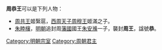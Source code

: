 '''周恭王'''可以是下列人物：
* [[周共王|周共王]]姬繄扈，[[西周|西周]][[天子|天子]][[周穆王|周穆王]]姬滿之子。
* [[朱睦㰂|朱睦㰂]]，[[明朝|明朝]]追封周[[藩國|藩國]]國王[[朱安㶇|朱安㶇]]一子，襲封'''周王'''，諡號'''恭'''。

{{disambig|Cat=三字封號消歧義}}


[[Category:明朝宗室|Category:明朝宗室]]
[[Category:周朝君主|Category:周朝君主]]